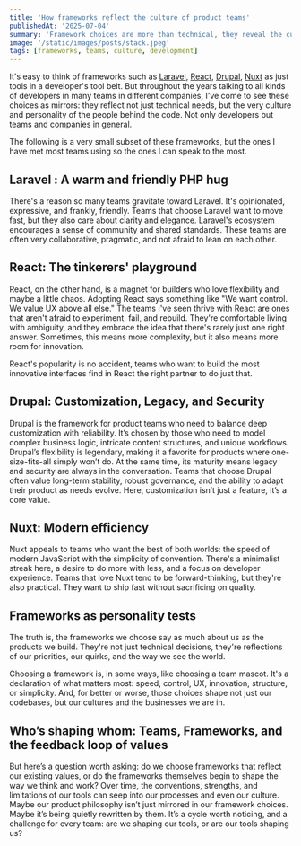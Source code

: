 ```yaml
---
title: 'How frameworks reflect the culture of product teams'
publishedAt: '2025-07-04'
summary: 'Framework choices are more than technical, they reveal the culture and priorities of the teams behind them.'
image: '/static/images/posts/stack.jpeg'
tags: [frameworks, teams, culture, development]
---
```


It's easy to think of frameworks such as [Laravel](https://laravel.com/), [React](https://react.dev/), [Drupal](https://new.drupal.org/home), [Nuxt](https://nuxt.com/) as just tools in a developer's tool belt. But throughout the years talking to all kinds of developers in many teams in different companies, I've come to see these choices as mirrors: they reflect not just technical needs, but the very culture and personality of the people behind the code. Not only developers but teams and companies in general.

The following is a very small subset of these frameworks, but the ones I have met most teams using so the ones I can speak to the most.

## Laravel : A warm and friendly PHP hug

There's a reason so many teams gravitate toward Laravel. It's opinionated, expressive, and frankly, friendly. Teams that choose Laravel want to move fast, but they also care about clarity and elegance. Laravel's ecosystem encourages a sense of community and shared standards. These teams are often very collaborative, pragmatic, and not afraid to lean on each other.

## React: The tinkerers' playground

React, on the other hand, is a magnet for builders who love flexibility and maybe a little chaos. Adopting React says something like "We want control. We value UX above all else." The teams I've seen thrive with React are ones that aren't afraid to experiment, fail, and rebuild. They're comfortable living with ambiguity, and they embrace the idea that there's rarely just one right answer. Sometimes, this means more complexity, but it also means more room for innovation.

React's popularity is no accident, teams who want to build the most innovative interfaces find in React the right partner to do just that.

## Drupal: Customization, Legacy, and Security

Drupal is the framework for product teams who need to balance deep customization with reliability. It’s chosen by those who need to model complex business logic, intricate content structures, and unique workflows. Drupal’s flexibility is legendary, making it a favorite for products where one-size-fits-all simply won’t do. At the same time, its maturity means legacy and security are always in the conversation. Teams that choose Drupal often value long-term stability, robust governance, and the ability to adapt their product as needs evolve. Here, customization isn’t just a feature, it’s a core value.

## Nuxt: Modern efficiency

Nuxt appeals to teams who want the best of both worlds: the speed of modern JavaScript with the simplicity of convention. There's a minimalist streak here, a desire to do more with less, and a focus on developer experience. Teams that love Nuxt tend to be forward-thinking, but they're also practical. They want to ship fast without sacrificing on quality.

## Frameworks as personality tests

The truth is, the frameworks we choose say as much about us as the products we build. They're not just technical decisions, they're reflections of our priorities, our quirks, and the way we see the world.

Choosing a framework is, in some ways, like choosing a team mascot. It's a declaration of what matters most: speed, control, UX, innovation, structure, or simplicity. And, for better or worse, those choices shape not just our codebases, but our cultures and the businesses we are in.

## Who’s shaping whom: Teams, Frameworks, and the feedback loop of values

But here’s a question worth asking: do we choose frameworks that reflect our existing values, or do the frameworks themselves begin to shape the way we think and work? Over time, the conventions, strengths, and limitations of our tools can seep into our processes and even our culture. Maybe our product philosophy isn’t just mirrored in our framework choices. Maybe it’s being quietly rewritten by them. It’s a cycle worth noticing, and a challenge for every team: are we shaping our tools, or are our tools shaping us?
